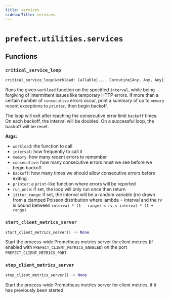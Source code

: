 ```yaml
---
title: services
sidebarTitle: services
---
```


# `prefect.utilities.services`

## Functions

### `critical_service_loop` <sup><a href="https://github.com/PrefectHQ/prefect/blob/main/src/prefect/utilities/services.py#L21" target="_blank"><Icon icon="github" style="width: 14px; height: 14px;" /></a></sup>

```python
critical_service_loop(workload: Callable[..., Coroutine[Any, Any, Any]], interval: float, memory: int = 10, consecutive: int = 3, backoff: int = 1, printer: Callable[..., None] = print, run_once: bool = False, jitter_range: Optional[float] = None) -> None
```


Runs the given `workload` function on the specified `interval`, while being
forgiving of intermittent issues like temporary HTTP errors.  If more than a certain
number of `consecutive` errors occur, print a summary of up to `memory` recent
exceptions to `printer`, then begin backoff.

The loop will exit after reaching the consecutive error limit `backoff` times.
On each backoff, the interval will be doubled. On a successful loop, the backoff
will be reset.

**Args:**
- `workload`: the function to call
- `interval`: how frequently to call it
- `memory`: how many recent errors to remember
- `consecutive`: how many consecutive errors must we see before we begin backoff
- `backoff`: how many times we should allow consecutive errors before exiting
- `printer`: a `print`-like function where errors will be reported
- `run_once`: if set, the loop will only run once then return
- `jitter_range`: if set, the interval will be a random variable (rv) drawn from
a clamped Poisson distribution where lambda = interval and the rv is bound
between `interval * (1 - range) < rv < interval * (1 + range)`


### `start_client_metrics_server` <sup><a href="https://github.com/PrefectHQ/prefect/blob/main/src/prefect/utilities/services.py#L162" target="_blank"><Icon icon="github" style="width: 14px; height: 14px;" /></a></sup>

```python
start_client_metrics_server() -> None
```


Start the process-wide Prometheus metrics server for client metrics (if enabled
with `PREFECT_CLIENT_METRICS_ENABLED`) on the port `PREFECT_CLIENT_METRICS_PORT`.


### `stop_client_metrics_server` <sup><a href="https://github.com/PrefectHQ/prefect/blob/main/src/prefect/utilities/services.py#L177" target="_blank"><Icon icon="github" style="width: 14px; height: 14px;" /></a></sup>

```python
stop_client_metrics_server() -> None
```


Start the process-wide Prometheus metrics server for client metrics, if it has
previously been started

